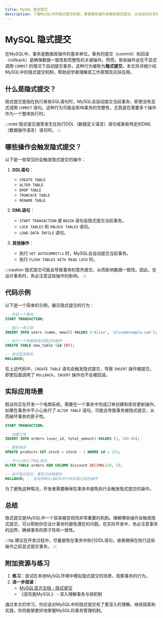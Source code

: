 ```yaml
---
title: MySQL 隐式提交
description: 了解MySQL中的隐式提交机制，掌握哪些操作会触发隐式提交，以及如何在实际开发中避免潜在问题。
---
```


# MySQL 隐式提交

在MySQL中，事务是数据库操作的基本单位。事务的提交（commit）和回滚（rollback）是确保数据一致性和完整性的关键操作。然而，有些操作会在不显式调用 `COMMIT` 的情况下自动提交事务，这种行为被称为**隐式提交**。本文将详细介绍MySQL中的隐式提交机制，帮助初学者理解其工作原理及实际应用。

## 什么是隐式提交？

隐式提交是指在执行某些SQL语句时，MySQL会自动提交当前事务，即使没有显式调用 `COMMIT` 语句。这种行为可能会影响事务的完整性，尤其是在需要多个操作作为一个整体执行时。

:::note
隐式提交通常发生在执行DDL（数据定义语言）语句或某些特定的DML（数据操作语言）语句时。
:::

## 哪些操作会触发隐式提交？

以下是一些常见的会触发隐式提交的操作：

1. **DDL语句**：
   - `CREATE TABLE`
   - `ALTER TABLE`
   - `DROP TABLE`
   - `TRUNCATE TABLE`
   - `RENAME TABLE`

2. **DML语句**：
   - `START TRANSACTION` 或 `BEGIN` 语句会隐式提交当前事务。
   - `LOCK TABLES` 和 `UNLOCK TABLES` 语句。
   - `LOAD DATA INFILE` 语句。

3. **其他操作**：
   - 执行 `SET AUTOCOMMIT=1` 时，MySQL会自动提交当前事务。
   - 执行 `FLUSH TABLES WITH READ LOCK` 时。

:::caution
隐式提交可能会导致事务的意外提交，从而影响数据一致性。因此，在设计事务时，务必注意这些操作的影响。
:::

## 代码示例

以下是一个简单的示例，展示隐式提交的行为：

```sql
-- 开启一个事务
START TRANSACTION;

-- 插入一条记录
INSERT INTO users (name, email) VALUES ('Alice', 'alice@example.com');

-- 执行一个会触发隐式提交的操作
CREATE TABLE new_table (id INT);

-- 尝试回滚事务
ROLLBACK;
```

在上述代码中，`CREATE TABLE` 语句会触发隐式提交，导致 `INSERT` 操作被提交，即使后面调用了 `ROLLBACK`，`INSERT` 操作也不会被回滚。

## 实际应用场景

假设你正在开发一个电商系统，需要在一个事务中完成订单创建和库存更新操作。如果在事务中不小心执行了 `ALTER TABLE` 语句，可能会导致事务被隐式提交，从而破坏事务的原子性。

```sql
START TRANSACTION;

-- 创建订单
INSERT INTO orders (user_id, total_amount) VALUES (1, 100.00);

-- 更新库存
UPDATE products SET stock = stock - 1 WHERE id = 123;

-- 不小心执行了DDL语句
ALTER TABLE orders ADD COLUMN discount DECIMAL(10, 2);

-- 由于隐式提交，事务已经被提交
ROLLBACK; -- 此处的ROLLBACK将不会回滚之前的操作
```

为了避免这种情况，开发者需要确保在事务中避免执行会触发隐式提交的操作。

## 总结

隐式提交是MySQL中一个容易被忽视但非常重要的机制。理解哪些操作会触发隐式提交，可以帮助你在设计事务时避免潜在的问题。在实际开发中，务必注意事务的边界，确保事务的原子性和一致性。

:::tip
建议在开发过程中，尽量避免在事务中执行DDL语句，或者确保在执行这些操作之前显式提交事务。
:::

## 附加资源与练习

1. **练习**：尝试在本地MySQL环境中模拟隐式提交的场景，观察事务的行为。
2. **进一步阅读**：
   - [MySQL官方文档 - 隐式提交](https://dev.mysql.com/doc/refman/8.0/en/implicit-commit.html)
   - 《高性能MySQL》 - 深入理解事务与锁机制

通过本文的学习，你应该对MySQL中的隐式提交有了更深入的理解。继续探索和实践，你将能够更好地掌握MySQL的事务管理机制。